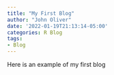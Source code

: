 ```yaml
---
title: "My First Blog"
author: "John Oliver"
date: '2022-01-19T21:13:14-05:00'
categories: R Blog
tags:
- Blog
---
```


Here is an example of my first blog

